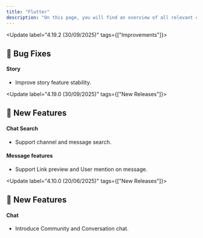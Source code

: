 ```yaml
---
title: "Flutter"
description: "On this page, you will find an overview of all relevant changes to the Social Plus UIKit"
---
```



<Update label="4.19.2  (30/09/2025)" tags={["Improvements"]}>
  ## 🐞 Bug Fixes
  
  #### Story
  - Improve story feature stability.

</Update>

<Update label="4.19.0  (30/09/2025)" tags={["New Releases"]}>
  ## 🚀 New Features
  #### Chat Search
  - Support channel and message search.

  #### Message features
  - Support Link preview and User mention on message.
</Update>


<Update label="4.10.0  (20/06/2025)" tags={["New Releases"]}>
  ## 🚀 New Features
  #### Chat
  - Introduce Community and Conversation chat.
</Update>